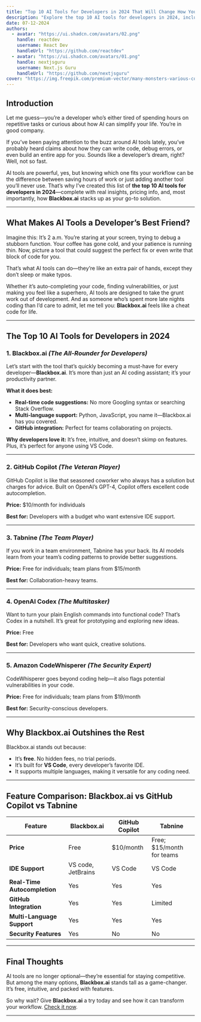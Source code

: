 ```yaml
---
title: "Top 10 AI Tools for Developers in 2024 That Will Change How You Code"
description: "Explore the top 10 AI tools for developers in 2024, including Blackbox.ai, GitHub Copilot, and Tabnine. Learn how these tools can revolutionize your coding workflow."
date: 07-12-2024
authors:
  - avatar: "https://ui.shadcn.com/avatars/02.png"
    handle: reactdev
    username: React Dev
    handleUrl: "https://github.com/reactdev"
  - avatar: "https://ui.shadcn.com/avatars/01.png"
    handle: nextjsguru
    username: Next.js Guru
    handleUrl: "https://github.com/nextjsguru"
cover: "https://img.freepik.com/premium-vector/many-monsters-various-colors-doodle-come-bless-birthday-happy_577083-85.jpg?w=826"
---
```


## **Introduction**

Let me guess—you’re a developer who’s either tired of spending hours on repetitive tasks or curious about how AI can simplify your life. You’re in good company.

If you’ve been paying attention to the buzz around AI tools lately, you’ve probably heard claims about how they can write code, debug errors, or even build an entire app for you. Sounds like a developer’s dream, right? Well, not so fast.

AI tools are powerful, yes, but knowing which one fits your workflow can be the difference between saving hours of work or just adding another tool you’ll never use. That’s why I’ve created this list of **the top 10 AI tools for developers in 2024**—complete with real insights, pricing info, and, most importantly, how **Blackbox.ai** stacks up as your go-to solution.

---

## **What Makes AI Tools a Developer’s Best Friend?**

Imagine this: It’s 2 a.m. You’re staring at your screen, trying to debug a stubborn function. Your coffee has gone cold, and your patience is running thin. Now, picture a tool that could suggest the perfect fix or even write that block of code for you.

That’s what AI tools can do—they’re like an extra pair of hands, except they don’t sleep or make typos.

Whether it’s auto-completing your code, finding vulnerabilities, or just making you feel like a superhero, AI tools are designed to take the grunt work out of development. And as someone who’s spent more late nights coding than I’d care to admit, let me tell you: **Blackbox.ai** feels like a cheat code for life.

---

## **The Top 10 AI Tools for Developers in 2024**

### **1. Blackbox.ai** *(The All-Rounder for Developers)*

Let’s start with the tool that’s quickly becoming a must-have for every developer—**Blackbox.ai**. It’s more than just an AI coding assistant; it’s your productivity partner.

**What it does best:**

- **Real-time code suggestions:** No more Googling syntax or searching Stack Overflow.
- **Multi-language support:** Python, JavaScript, you name it—Blackbox.ai has you covered.
- **GitHub integration:** Perfect for teams collaborating on projects.

**Why developers love it:** It’s free, intuitive, and doesn’t skimp on features. Plus, it’s perfect for anyone using VS Code.

---

### **2. GitHub Copilot** *(The Veteran Player)*

GitHub Copilot is like that seasoned coworker who always has a solution but charges for advice. Built on OpenAI’s GPT-4, Copilot offers excellent code autocompletion.

**Price:** $10/month for individuals

**Best for:** Developers with a budget who want extensive IDE support.

---

### **3. Tabnine** *(The Team Player)*

If you work in a team environment, Tabnine has your back. Its AI models learn from your team’s coding patterns to provide better suggestions.

**Price:** Free for individuals; team plans from $15/month

**Best for:** Collaboration-heavy teams.

---

### **4. OpenAI Codex** *(The Multitasker)*

Want to turn your plain English commands into functional code? That’s Codex in a nutshell. It’s great for prototyping and exploring new ideas.

**Price:** Free

**Best for:** Developers who want quick, creative solutions.

---

### **5. Amazon CodeWhisperer** *(The Security Expert)*

CodeWhisperer goes beyond coding help—it also flags potential vulnerabilities in your code.

**Price:** Free for individuals; team plans from $19/month

**Best for:** Security-conscious developers.

---

## **Why Blackbox.ai Outshines the Rest**

Blackbox.ai stands out because:

- It’s **free**. No hidden fees, no trial periods.
- It’s built for **VS Code**, every developer’s favorite IDE.
- It supports multiple languages, making it versatile for any coding need.

---

## **Feature Comparison: Blackbox.ai vs GitHub Copilot vs Tabnine**

| **Feature** | **Blackbox.ai** | **GitHub Copilot** | **Tabnine** |
| --- | --- | --- | --- |
| **Price** | Free | $10/month | Free; $15/month for teams |
| **IDE Support** | VS code, JetBrains | VS Code | VS Code |
| **Real-Time Autocompletion** | Yes | Yes | Yes |
| **GitHub Integration** | Yes | Yes | Limited |
| **Multi-Language Support** | Yes | Yes | Yes |
| **Security Features** | Yes | No | No |

---

## **Final Thoughts**

AI tools are no longer optional—they’re essential for staying competitive. But among the many options, **Blackbox.ai** stands tall as a game-changer. It’s free, intuitive, and packed with features.

So why wait? Give **Blackbox.ai** a try today and see how it can transform your workflow. [Check it now](https://blackbox.ai/).

---

